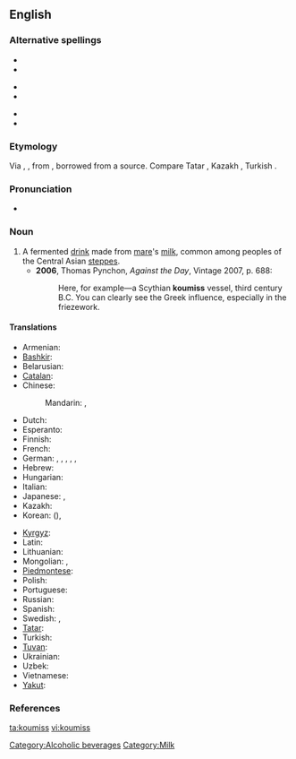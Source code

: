 ==English==

===Alternative spellings===
{{top3}}
*{{l|en|kumis}}
*{{l|en|kumiss}}
{{mid3}}
*{{l|en|kumisz}}
*{{l|en|kymys}}
{{mid3}}
*{{l|en|kymyz}}
*{{l|en|qymyz}}
{{bottom}}

===Etymology===
Via {{etyl|fr}} {{term|koumis|lang=fr}}, {{etyl|de}} {{term|Kumiss|lang=de}}, from {{etyl|ru}} {{term|кумыс|tr=kumýs|lang=ru}}, borrowed from a {{etyl|trk}} source. Compare Tatar {{term|кымыз|lang=tt|tr=kymyz}}, Kazakh {{term|қымыз|tr=qımız}}, Turkish {{term|kımız|lang=tr}}.

===Pronunciation===
* {{IPA|/ˈkuːmɪs/}}

===Noun===
{{en-noun|-}}

# A fermented [[drink]] made from [[mare]]'s [[milk]], common among peoples of the Central Asian [[steppes]].
#* '''2006''', Thomas Pynchon, ''Against the Day'', Vintage 2007, p. 688:
#*: Here, for example—a Scythian '''koumiss''' vessel, third century B.C.  You can clearly see the Greek influence, especially in the friezework.

====Translations====
{{trans-top|fermented drink}}
* Armenian: {{t|hy|կումիս|tr=kumis|sc=Armn}}
* [[Bashkir]]: {{t|ba|ҡымыҙ|sc=Cyrl}}
* Belarusian: {{t|be|кумыс|m|tr=kumýs|sc=Cyrl}}
* [[Catalan]]: {{t|ca|kumis|m}}
* Chinese:
*: Mandarin: {{t|zh|馬奶酒|sc=Hani}}, {{t|zh|马奶酒|tr=mǎnǎijiǔ|sc=Hani}}
* Dutch: {{t|nl|koemis}}
* Esperanto: {{t|eo|kumiso}}
* Finnish: {{t|fi|kumissi}}
* French: {{t|fr|kumiz|m}}
* German: {{t|de|Kumys|m}},  {{t|de|Kumyß}},  {{t|de|Kumyss}},  {{t|de|Kumiss}},  {{t|de|Kumis}},  {{t|de|Kumiß}}
* Hebrew: {{t|he|קומיס|sc=Hebr}}
* Hungarian: {{t|hu|kumisz}}
* Italian: {{t|it|kumis}}
* Japanese: {{t|ja|馬乳酒|tr=ばにゅうしゅ, banyūshu|sc=Jpan}},  {{t|ja|クミス|tr=kumisu|sc=Jpan}}
* Kazakh: {{t|kk|қымыз|sc=Cyrl}}
* Korean: {{t|ko|마유주|tr=mayuju|sc=Kore}} ({{t|ko|馬乳酒|sc=Kore}}),  {{t|ko|쿠미스|tr=kumiseu|sc=Kore}}
{{trans-mid}}
* [[Kyrgyz]]: {{t|ky|кымыз|sc=Cyrl}}
* Latin: {{t|la|cosmos}}
* Lithuanian: {{t|lt|kumysas}}
* Mongolian: {{t|mn|айраг|tr=ayrag|sc=Cyrl}},  {{qualifier|Inner Mongolia}} {{t|mn|цэгээ|tr=tsegee|sc=Cyrl}}
* [[Piedmontese]]: {{tø|pms|koumyss}}
* Polish: {{t|pl|kumys}}
* Portuguese: {{t|pt|kumis}}
* Russian: {{t|ru|кумыс|m|tr=kumýs|sc=Cyrl}}
* Spanish: {{t|es|kumis|m}}
* Swedish: {{t|sv|kumys}},  {{t|sv|kumiss}}
* [[Tatar]]: {{t|tt|кымыз|sc=Cyrl}}
* Turkish: {{t+|tr|kımız}}
* [[Tuvan]]: {{tø|tyv|хымыс}}
* Ukrainian: {{t|uk|кумис|m|tr=kumýs|sc=Cyrl}}
* Uzbek: {{t|uz|qimiz}}
* Vietnamese: {{t|vi|rượu sữa ngựa}}
* [[Yakut]]: {{tø|sah|кымыс|tr=kymys|sc=Cyrl}}
{{trans-bottom}}

===References===
<references />
[[Category:Alcoholic beverages]]
[[Category:Milk]]
[[ta:koumiss]]
[[vi:koumiss]]